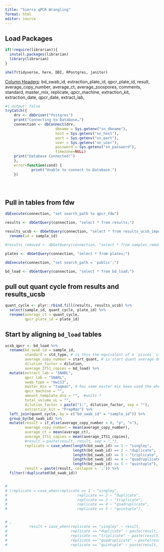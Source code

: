 ```yaml
---
title: "Sierra qPCR Wrangling"
format: html
editor: source
---
```


## Load Packages

```r

if(!require(librarian)){
  install.packages(librarian)
  library(librarian)
}

shelf(tidyverse, here, DBI, RPostgres, janitor)

```

[Column Headers]{.underline}: bd_swab_id, extraction_plate_id, qpcr_plate_id, result, average_copy_number, average_ct, average_zoospores, comments, standard, master_mix, replicate, qpcr_machine, extraction_kit, extraction_date, qpcr_date, extract_lab,

```r


#| output: false
tryCatch({
    drv <- dbDriver("Postgres")
    print("Connecting to Database…")
    connection <- dbConnect(drv,
                       dbname = Sys.getenv("sn_dbname"),
                       host = Sys.getenv("sn_host"),
                       port = Sys.getenv("sn_port"),
                       user = Sys.getenv("sn_user"),
                       password = Sys.getenv("sn_password"),
                       timezone=NULL)
    print("Database Connected!")
    },
    error=function(cond) {
            print("Unable to connect to Database.")
    })





```
## Pull in tables from fdw
```r
dbExecute(connection, "set search_path to qpcr_fdw")

results <- dbGetQuery(connection, "select * from results;")

results_ucsb <- dbGetQuery(connection, "select * from results_ucsb_import;") %>% 
  rename(id = sample_id)

#results_removed <- dbGetQuery(connection, "select * from samples_removed;")

plates <- dbGetQuery(connection, "select * from plates;")

dbExecute(connection, "set search_path = 'public';")

bd_load <- dbGetQuery(connection, "select * from bd_load;")

```

## pull out quant cycle from results and results_ucsb
```r

quant_cycle <- plyr::rbind.fill(results, results_ucsb) %>% 
  select(sample_id, quant_cycle, plate_id) %>% 
  rename(average_ct = quant_cycle,
         qpcr_plate_id = plate_id)

```


## Start by aligning `bd_load` tables
```r

ucsb_qpcr <- bd_load %>% 
  rename(bd_swab_id = sample_id,
         standard = std_type, # is this the equivalent of a `pisces` standard?
         average_copy_number = start_quant, # is start quant average dna copy numnber in a well or ct? Where do I find Cq column?
         dilution_factor = dilution,
         average_ITS1_copies = bd_load) %>% 
  mutate(extract_lab = "SNARL",
         qpcr_lab = "SNARL",
         swab_type = "mw113",
         master_mix = "taqman", # has same master mix been used the whole time?
         qpcr_machine = "",
         amount_template_dna = "",  #units ?
         total_volume_uL = "",
         dilution_factor = paste("1:", dilution_factor, sep = ""),
         extraction_kit = "PrepMan") %>% 
  left_join(quant_cycle, by = c("bd_swab_id" = "sample_id")) %>% 
  group_by(bd_swab_id) %>% 
  mutate(result = if_else(average_copy_number > 0, "p", "n"),
         average_copy_number = mean(average_copy_number),
         average_ct = mean(average_ct),
         average_ITS1_copies = mean(average_ITS1_copies),
         #result = paste(result, result, sep = ","),
         replicate = case_when(length(bd_swab_id) == 1 ~ "singley",
                               length(bd_swab_id) == 2 ~ "duplicate",
                               length(bd_swab_id) == 3 ~ "triplicate",
                               length(bd_swab_id) == 4 ~ "quadruplicate",
                               length(bd_swab_id) == 5 ~ "quintuple"),
         result = paste(result, collapse = ',')) %>% 
  filter(!duplicated(bd_swab_id))


# 
# (replicate = case_when(replicate == 1 ~ "singley",
#                                replicate == 2 ~ "duplicate",
#                                replicate == 3 ~ "triplicate",
#                                replicate == 4 ~ "quadruplicate",
#                                replicate == 5 ~ "quintuple"),


# ,
#          result = case_when(replicate == "singley" ~ result,
#                             replicate == "duplicate" ~ paste(result, result, sep = ","),
#                             replicate == "triplicate" ~ paste(result, result, result, sep = ","),
#                             replicate == "quadruplicate" ~ paste(result, result, result, result, sep = ","),
#                             replicate == "quintuple" ~ paste(result, result, result, result, result, sep = ","))


```

